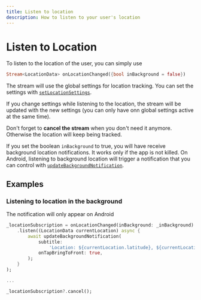 ```yaml
---
title: Listen to location
description: How to listen to your user's location
---
```


# Listen to Location

To listen to the location of the user, you can simply use

```dart
Stream<LocationData> onLocationChanged({bool inBackground = false})
```

The stream will use the global settings for location tracking.
You can set the settings with [`setLocationSettings`](/features/settings).

If you change settings while listening to the location, the stream will be updated with the new settings (you can only have onn global settings active at the same time).

Don't forget to **cancel the stream** when you don't need it anymore. Otherwise the location will keep being tracked.

If you set the boolean `inBackground` to true, you will have receive background location notifications. It works only if the app is not killed.
On Android, listening to background location will trigger a notification that you can control with [`updateBackgroundNotification`](/features/notification).

## Examples

### Listening to location in the background

The notification will only appear on Android

```dart
_locationSubscription = onLocationChanged(inBackground: _inBackground)
    .listen((LocationData currentLocation) async {
        await updateBackgroundNotification(
            subtitle:
                'Location: ${currentLocation.latitude}, ${currentLocation.longitude}',
            onTapBringToFront: true,
        );
    }
);

...

_locationSubscription?.cancel();
```
